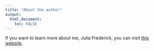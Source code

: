 ---
title: "About the author"
output: 
  html_document:
    toc: FALSE
---

If you want to learn more about me, Julia Frederick, you can visit [this website](https://epid8060fall2019.github.io/juliaFrederick-introduction/).

